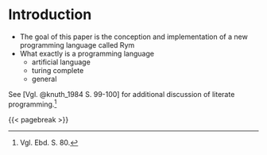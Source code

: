# Introduction

- The goal of this paper is the conception and implementation of a new programming language called Rym
- What exactly is a programming language
  - artificial language
  - turing complete
  - general

See [Vgl. @knuth_1984 S. 99-100] for additional discussion of literate programming.^[Vgl. Ebd. S. 80.]

{{< pagebreak >}}

